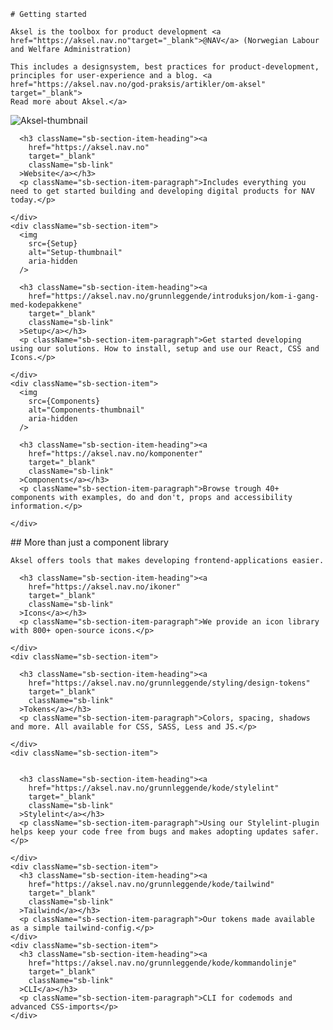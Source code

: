 

<Meta title="Getting started" />

<div className="sb-container">
  <div className='sb-section-title'>

    # Getting started

    Aksel is the toolbox for product development <a href="https://aksel.nav.no"target="_blank">@NAV</a> (Norwegian Labour and Welfare Administration)

    This includes a designsystem, best practices for product-development, principles for user-experience and a blog. <a href="https://aksel.nav.no/god-praksis/artikler/om-aksel" target="_blank">
    Read more about Aksel.</a>

  </div>
  <div className="sb-section">
    <div className="sb-section-item">
      <img
        src={AkselThumbnail}
        alt="Aksel-thumbnail"
        aria-hidden
      />

      <h3 className="sb-section-item-heading"><a
        href="https://aksel.nav.no"
        target="_blank"
        className="sb-link"
      >Website</a></h3>
      <p className="sb-section-item-paragraph">Includes everything you need to get started building and developing digital products for NAV today.</p>

    </div>
    <div className="sb-section-item">
      <img
        src={Setup}
        alt="Setup-thumbnail"
        aria-hidden
      />

      <h3 className="sb-section-item-heading"><a
        href="https://aksel.nav.no/grunnleggende/introduksjon/kom-i-gang-med-kodepakkene"
        target="_blank"
        className="sb-link"
      >Setup</a></h3>
      <p className="sb-section-item-paragraph">Get started developing using our solutions. How to install, setup and use our React, CSS and Icons.</p>

    </div>
    <div className="sb-section-item">
      <img
        src={Components}
        alt="Components-thumbnail"
        aria-hidden
      />

      <h3 className="sb-section-item-heading"><a
        href="https://aksel.nav.no/komponenter"
        target="_blank"
        className="sb-link"
      >Components</a></h3>
      <p className="sb-section-item-paragraph">Browse trough 40+ components with examples, do and don't, props and accessibility information.</p>

    </div>

  </div>
</div>
<div className="sb-container">
  <div className='sb-section-title'>
    ## More than just a component library

    Aksel offers tools that makes developing frontend-applications easier.

  </div>

  <div className="sb-section">
    <div className="sb-section-item">

      <h3 className="sb-section-item-heading"><a
        href="https://aksel.nav.no/ikoner"
        target="_blank"
        className="sb-link"
      >Icons</a></h3>
      <p className="sb-section-item-paragraph">We provide an icon library with 800+ open-source icons.</p>

    </div>
    <div className="sb-section-item">

      <h3 className="sb-section-item-heading"><a
        href="https://aksel.nav.no/grunnleggende/styling/design-tokens"
        target="_blank"
        className="sb-link"
      >Tokens</a></h3>
      <p className="sb-section-item-paragraph">Colors, spacing, shadows and more. All available for CSS, SASS, Less and JS.</p>

    </div>
    <div className="sb-section-item">


      <h3 className="sb-section-item-heading"><a
        href="https://aksel.nav.no/grunnleggende/kode/stylelint"
        target="_blank"
        className="sb-link"
      >Stylelint</a></h3>
      <p className="sb-section-item-paragraph">Using our Stylelint-plugin helps keep your code free from bugs and makes adopting updates safer.</p>

    </div>
    <div className="sb-section-item">
      <h3 className="sb-section-item-heading"><a
        href="https://aksel.nav.no/grunnleggende/kode/tailwind"
        target="_blank"
        className="sb-link"
      >Tailwind</a></h3>
      <p className="sb-section-item-paragraph">Our tokens made available as a simple tailwind-config.</p>
    </div>
    <div className="sb-section-item">
      <h3 className="sb-section-item-heading"><a
        href="https://aksel.nav.no/grunnleggende/kode/kommandolinje"
        target="_blank"
        className="sb-link"
      >CLI</a></h3>
      <p className="sb-section-item-paragraph">CLI for codemods and advanced CSS-imports</p>
    </div>

  </div>
</div>

<style>
  {`
  .sb-container {
    margin-bottom: 48px;
  }

  .sb-section {
    width: 100%;
    display: grid;
    grid-template-columns: repeat(3, 1fr);
    grid-gap: var(--a-spacing-6);
  }

  .sb-link{
    text-decoration: underline;
    color: var(--a-text-default);
  }

  img {
    object-fit: cover;
    padding-bottom: var(--a-spacing-5);
    border-radius: 8px;
  }

  .sb-section-title {
    margin-bottom: var(--a-spacing-8);
  }



  .sb-section-item-heading {
    padding-bottom: var(--a-spacing-1);
    margin: 0 !important;
  }

  .sb-section-item-paragraph {
    margin: 0;
    padding-bottom: var(--a-spacing-3);
  }

  @media screen and (max-width: 768px) {
    .sb-section {
      grid-template-columns: repeat(1, 1fr);
    }
  }
  `}
</style>

